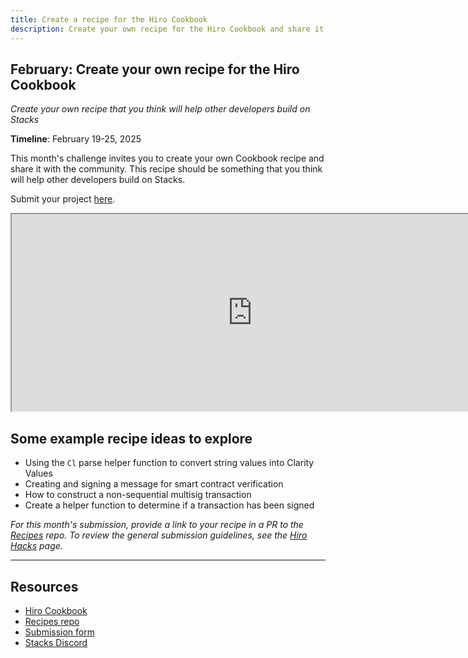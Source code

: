 ```yaml
---
title: Create a recipe for the Hiro Cookbook
description: Create your own recipe for the Hiro Cookbook and share it with the community.
---
```


## February: Create your own recipe for the Hiro Cookbook

*Create your own recipe that you think will help other developers build on Stacks*

**Timeline**: February 19-25, 2025

This month's challenge invites you to create your own Cookbook recipe and share it with the community. This recipe should be something that you think will help other developers build on Stacks.

Submit your project [here](https://hirohacks25.paperform.co/).

<iframe width="770" height="315" src="https://www.youtube.com/embed/GiKRSAMQNqo?si=EQ74OTyTsOzcPIK-" title="YouTube video player" allow="accelerometer; autoplay; clipboard-write; encrypted-media; gyroscope; picture-in-picture; web-share" referrerPolicy="strict-origin-when-cross-origin" allowFullScreen></iframe>

## Some example recipe ideas to explore

- Using the `Cl` parse helper function to convert string values into Clarity Values
- Creating and signing a message for smart contract verification
- How to construct a non-sequential multisig transaction
- Create a helper function to determine if a transaction has been signed

_For this month's submission, provide a link to your recipe in a PR to the [Recipes](https://github.com/hirosystems/recipes) repo. To review the general submission guidelines, see the [Hiro Hacks](/stacks/hacks) page._

---

## Resources

- [Hiro Cookbook](/cookbook)
- [Recipes repo](https://github.com/hirosystems/recipes)
- [Submission form](https://hirohacks25.paperform.co/)
- [Stacks Discord](https://stacks.chat)